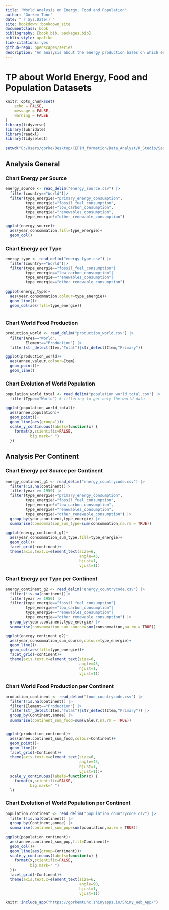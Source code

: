 ```yaml
--- 
title: "World Analysis on Energy, Food and Population"
author: "Gorkem Tunc"
date: "`r Sys.Date()`"
site: bookdown::bookdown_site
documentclass: book
bibliography: [book.bib, packages.bib]
biblio-style: apalike
link-citations: yes
github-repo: openscapes/series
description: "An analysis about the energy production bases on which energy source or type, food production increase in time and population increase since 1950"
---
```


# TP about World Energy, Food and Population Datasets



```r
knitr::opts_chunk$set(
	echo = FALSE,
	message = FALSE,
	warning = FALSE
)
library(tidyverse)
library(lubridate)
library(readxl)
library(tidyselect)

setwd("C:/Users/gorke/Desktop/CEFIM_formation/Data_Analyst/R_Studio/Seq_TP")

```


## Analysis General

### Chart Energy per Source

```r

energy_source <- read_delim("energy_source.csv") |> 
  filter(country=="World")|> 
  filter(type_energie!="primary_energy_consumption",
         type_energie!="fossil_fuel_consumption",
         type_energie!="low_carbon_consumption",
         type_energie!="renewables_consumption",
         type_energie!="other_renewable_consumption")

ggplot(energy_source)+ 
  aes(year,consommation,fill=type_energie)+
  geom_col()

```

### Chart Energy per Type

```r

energy_type <- read_delim("energy_type.csv") |> 
  filter(country=="World")|> 
  filter(type_energie=="fossil_fuel_consumption"|
         type_energie=="low_carbon_consumption"|
         type_energie=="renewables_consumption"|
         type_energie=="other_renewable_consumption") 

ggplot(energy_type)+ 
  aes(year,consommation,colour=type_energie)+
  geom_line()+
  geom_col(aes(fill=type_energie))



```


### Chart World Food Production

```r

production_world <- read_delim("production_world.csv") |> 
  filter(Area=="World", 
         Element=="Production") |> 
  filter(str_detect(Item,"Total")|str_detect(Item,"Primary"))

ggplot(production_world)+
  aes(annee,valeur,colour=Item)+
  geom_point()+
  geom_line()

```

### Chart Evolution of World Population

```r

population_world_total <- read_delim("population_world_total.csv") |> 
  filter(Type=="World") # filtering to get only the world data

ggplot(population_world_total)+
  aes(annee,population)+
  geom_point()+
  geom_line(aes(group=1))+
  scale_y_continuous(labels=function(x) {
    format(x,scientific=FALSE,
           big.mark=" ")
  })

```


## Analysis Per Continent

### Chart Energy per Source per Continent

```r

energy_continent_g1 <- read_delim("energy_countrycode.csv") |> 
  filter(!is.na(continent))|> 
  filter(year >= 1950) |> 
  filter(type_energie!="primary_energy_consumption",
         type_energie!="fossil_fuel_consumption",
         type_energie!="low_carbon_consumption",
         type_energie!="renewables_consumption",
         type_energie!="other_renewable_consumption") |> 
  group_by(year,continent,type_energie) |> 
  summarise(consommation_sum_type=sum(consommation,na.rm = TRUE))

ggplot(energy_continent_g1)+ 
  aes(year,consommation_sum_type,fill=type_energie)+
  geom_col()+
  facet_grid(~continent)+
  theme(axis.text.x=element_text(size=6,
                                 angle=45,
                                 hjust=1,
                                 vjust=1))
```

### Chart Energy per Type per Continent

```r

energy_continent_g2 <- read_delim("energy_countrycode.csv") |> 
  filter(!is.na(continent))|> 
  filter(year >= 1950) |> 
  filter(type_energie=="fossil_fuel_consumption"|
         type_energie=="low_carbon_consumption"|
         type_energie=="renewables_consumption"|
         type_energie=="other_renewable_consumption") |> 
  group_by(year,continent,type_energie) |> 
  summarise(consommation_sum_source=sum(consommation,na.rm = TRUE))

ggplot(energy_continent_g2)+
  aes(year,consommation_sum_source,colour=type_energie)+
  geom_line()+
  geom_col(aes(fill=type_energie))+
  facet_grid(~continent)+
  theme(axis.text.x=element_text(size=6,
                                 angle=45,
                                 hjust=1,
                                 vjust=1))


```


### Chart World Food Production per Continent

```r

production_continent <- read_delim("food_countrycode.csv") |> 
  filter(!is.na(Continent)) |> 
  filter(Element=="Production") |> 
  filter(str_detect(Item,"Total")|str_detect(Item,"Primary")) |> 
  group_by(Continent,annee) |> 
  summarise(continent_sum_food=sum(valeur,na.rm = TRUE))


ggplot(production_continent)+
  aes(annee,continent_sum_food,colour=Continent)+
  geom_point()+
  geom_line()+
  facet_grid(~Continent)+
  theme(axis.text.x=element_text(size=6,
                                 angle=45,
                                 hjust=1,
                                 vjust=1))+
  scale_y_continuous(labels=function(x) {
    format(x,scientific=FALSE,
           big.mark=" ")
  })

```

### Chart Evolution of World Population per Continent

```r

population_continent <- read_delim("population_countrycode.csv") |> 
  filter(!is.na(Continent)) |> 
  group_by(Continent,annee) |> 
  summarise(continent_sum_pop=sum(population,na.rm = TRUE))
  
ggplot(population_continent)+
  aes(annee,continent_sum_pop,fill=Continent)+
  geom_col()+
  geom_line(aes(group=Continent))+
  scale_y_continuous(labels=function(x) {
    format(x,scientific=FALSE,
           big.mark=" ")
  })+
  facet_grid(~Continent)+
  theme(axis.text.x=element_text(size=6,
                                 angle=90,
                                 hjust=1,
                                 vjust=1))

```

```r

knitr::include_app("https://gorkemtunc.shinyapps.io/Shiny_Web_App/")



```






